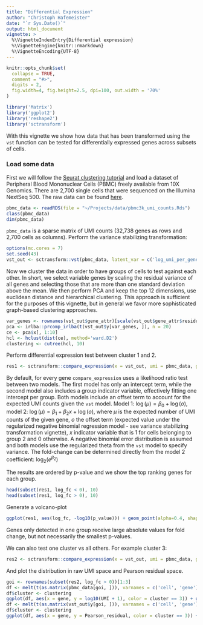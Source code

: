 ```yaml
---
title: "Differential Expression"
author: "Christoph Hafemeister"
date: "`r Sys.Date()`"
output: html_document
vignette: >
  %\VignetteIndexEntry{Differential expression}
  %\VignetteEngine{knitr::rmarkdown}
  %\VignetteEncoding{UTF-8}
---
```


```r
knitr::opts_chunk$set(
  collapse = TRUE,
  comment = "#>",
  digits = 2,
  fig.width=4, fig.height=2.5, dpi=100, out.width = '70%'
)
```

```r
library('Matrix')
library('ggplot2')
library('reshape2')
library('sctransform')
```

With this vignette we show how data that has been transformed using the `vst` function can be tested for differentially expressed genes across subsets of cells.

### Load some data
First we will follow the [Seurat clustering tutorial](https://satijalab.org/seurat/pbmc3k_tutorial.html) and load a dataset of Peripheral Blood Mononuclear Cells (PBMC) freely available from 10X Genomics. There are 2,700 single cells that were sequenced on the Illumina NextSeq 500. The raw data can be found [here](https://s3-us-west-2.amazonaws.com/10x.files/samples/cell/pbmc3k/pbmc3k_filtered_gene_bc_matrices.tar.gz).

```r
pbmc_data <- readRDS(file = "~/Projects/data/pbmc3k_umi_counts.Rds")
class(pbmc_data)
dim(pbmc_data)
```

`pbmc_data` is a sparse matrix of UMI counts (32,738 genes as rows and 2,700 cells as columns). Perform the variance stabilizing transformation:

```r
options(mc.cores = 7)
set.seed(43)
vst_out <- sctransform::vst(pbmc_data, latent_var = c('log_umi_per_gene'), return_gene_attr = TRUE, return_cell_attr = TRUE, show_progress = FALSE)
```

Now we cluster the data in order to have groups of cells to test against each other. In short, we select variable genes by scaling the residual variance of all genes and selecting those that are more than one standard deviation above the mean. We then perform PCA and keep the top 12 dimensions, use euclidean distance and hierarchical clustering. This approach is sufficient for the purposes of this vignette, but in general we favor more sophisticated graph-based clustering approaches.

```r
var_genes <- rownames(vst_out$gene_attr)[scale(vst_out$gene_attr$residual_variance)[, 1] > 1]
pca <- irlba::prcomp_irlba(t(vst_out$y[var_genes, ]), n = 20)
ce <- pca$x[, 1:10]
hcl <- hclust(dist(ce), method='ward.D2')
clustering <- cutree(hcl, 10)
```

Perform differential expression test between cluster 1 and 2.
```r
res1 <- sctransform::compare_expression(x = vst_out, umi = pbmc_data, group = clustering, val1 = 1, val2 = 2, show_progress = FALSE)
```

By default, for every gene `compare_expression` uses a likelihood ratio test between two models. The first model has only an intercept term, while the second model also includes a group indicator variable, effectively fitting one intercept per group. Both models include an offset term to account for the expected UMI counts given the `vst` model. Model 1: $\log(\mu) = \beta_0 + \log(o)$, model 2: $\log(\mu) = \beta_1 + \beta_2 x + \log(o)$, where $\mu$ is the expected number of UMI counts of the given gene, $o$ the offset term (expected value under the regularized negative binomial regression model - see variance stabilizing transformation vignette), $x$ indicator variable that is 1 for cells belonging to group 2 and 0 otherwise. A negative binomial error distribution is assumed and both models use the regularized theta from the `vst` model to specify variance. The fold-change can be determined directly from the model 2 coefficient: $\log_2(e^{\beta_2})$

The results are ordered by p-value and we show the top ranking genes for each group.
```r
head(subset(res1, log_fc < 0), 10)
head(subset(res1, log_fc > 0), 10)
```

Generate a volcano-plot
```r
ggplot(res1, aes(log_fc, -log10(p_value))) + geom_point(alpha=0.4, shape=16)
```

Genes only detected in one group receive large absolute values for fold change, but not necessarily the smallest p-values.

We can also test one cluster vs all others. For example cluster 3:
```r
res2 <- sctransform::compare_expression(x = vst_out, umi = pbmc_data, group = clustering, val1 = setdiff(clustering, 3), val2 = 3, show_progress = FALSE)
```

And plot the distribution in raw UMI space and Pearson residual space.
```r
goi <- rownames(subset(res2, log_fc > 0))[1:3]
df <- melt(t(as.matrix(pbmc_data[goi, ])), varnames = c('cell', 'gene'), value.name = 'UMI')
df$cluster <- clustering
ggplot(df, aes(x = gene, y = log10(UMI + 1), color = cluster == 3)) + geom_violin(scale = 'width')
df <- melt(t(as.matrix(vst_out$y[goi, ])), varnames = c('cell', 'gene'), value.name = 'Pearson_residual')
df$cluster <- clustering
ggplot(df, aes(x = gene, y = Pearson_residual, color = cluster == 3)) + geom_violin(scale = 'width')

```

